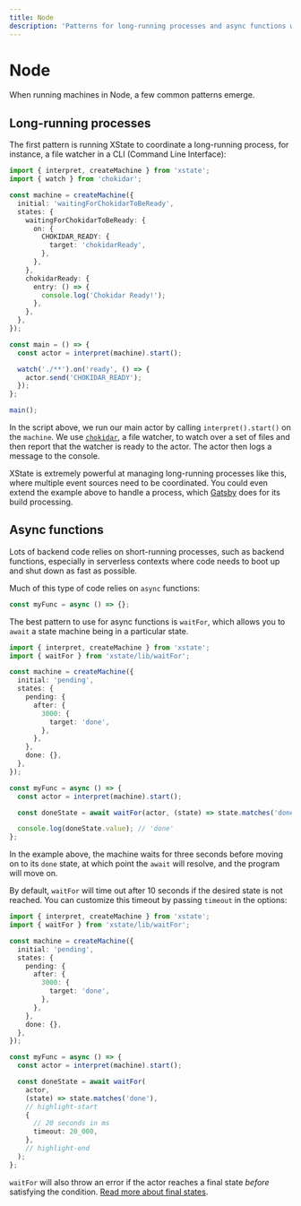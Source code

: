 ```yaml
---
title: Node
description: 'Patterns for long-running processes and async functions when running machines in Node.'
---
```


# Node

When running machines in Node, a few common patterns emerge.

## Long-running processes

The first pattern is running XState to coordinate a long-running process, for instance, a file watcher in a CLI (Command Line Interface):

```ts
import { interpret, createMachine } from 'xstate';
import { watch } from 'chokidar';

const machine = createMachine({
  initial: 'waitingForChokidarToBeReady',
  states: {
    waitingForChokidarToBeReady: {
      on: {
        CHOKIDAR_READY: {
          target: 'chokidarReady',
        },
      },
    },
    chokidarReady: {
      entry: () => {
        console.log('Chokidar Ready!');
      },
    },
  },
});

const main = () => {
  const actor = interpret(machine).start();

  watch('./**').on('ready', () => {
    actor.send('CHOKIDAR_READY');
  });
};

main();
```

In the script above, we run our main actor by calling `interpret().start()` on the `machine`. We use [`chokidar`](https://www.npmjs.com/package/chokidar), a file watcher, to watch over a set of files and then report that the watcher is ready to the actor. The actor then logs a message to the console.

XState is extremely powerful at managing long-running processes like this, where multiple event sources need to be coordinated. You could even extend the example above to handle a process, which [Gatsby](https://gatsbyjs.com) does for its build processing.

## Async functions

Lots of backend code relies on short-running processes, such as backend functions, especially in serverless contexts where code needs to boot up and shut down as fast as possible.

Much of this type of code relies on `async` functions:

```ts
const myFunc = async () => {};
```

The best pattern to use for async functions is `waitFor`, which allows you to `await` a state machine being in a particular state.

```ts
import { interpret, createMachine } from 'xstate';
import { waitFor } from 'xstate/lib/waitFor';

const machine = createMachine({
  initial: 'pending',
  states: {
    pending: {
      after: {
        3000: {
          target: 'done',
        },
      },
    },
    done: {},
  },
});

const myFunc = async () => {
  const actor = interpret(machine).start();

  const doneState = await waitFor(actor, (state) => state.matches('done'));

  console.log(doneState.value); // 'done'
};
```

In the example above, the machine waits for three seconds before moving on to its `done` state, at which point the `await` will resolve, and the program will move on.

By default, `waitFor` will time out after 10 seconds if the desired state is not reached. You can customize this timeout by passing `timeout` in the options:

```ts
import { interpret, createMachine } from 'xstate';
import { waitFor } from 'xstate/lib/waitFor';

const machine = createMachine({
  initial: 'pending',
  states: {
    pending: {
      after: {
        3000: {
          target: 'done',
        },
      },
    },
    done: {},
  },
});

const myFunc = async () => {
  const actor = interpret(machine).start();

  const doneState = await waitFor(
    actor,
    (state) => state.matches('done'),
    // highlight-start
    {
      // 20 seconds in ms
      timeout: 20_000,
    },
    // highlight-end
  );
};
```

`waitFor` will also throw an error if the actor reaches a final state _before_ satisfying the condition. [Read more about final states](/xstate/states/final-states.mdx).
